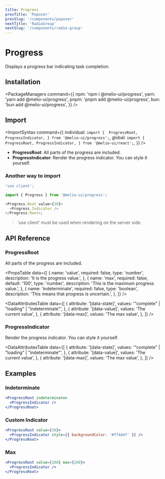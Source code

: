 ```yaml
---
title: Progress
prevTitle: 'Popover'
prevSlug: '/components/popover'
nextTitle: 'RadioGroup'
nextSlug: '/components/radio-group'
---
```


# Progress

<Description>Displays a progress bar indicating task completion.</Description>

<DemoContainer>
  <ProgressDemo />
  <DemoCodeBlock component="progress" />
</DemoContainer>

## Installation

<PackageManagers
  command={{
    npm: 'npm i @melio-ui/progress',
    yarn: 'yarn add @melio-ui/progress',
    pnpm: 'pnpm add @melio-ui/progress',
    bun: 'bun add @melio-ui/progress',
  }}
/>

## Import

<ImportSyntax
  command={{
    individual: `import { 
  ProgressRoot,
  ProgressIndicator,
} from '@melio-ui/progress';`,
    global: `import { 
  ProgressRoot,
  ProgressIndicator,
} from '@melio-ui/react';`,
  }}
/>

- **ProgressRoot**: All parts of the progress are included.
- **ProgressIndicator**: Render the progress indicator. You can style it yourself.

### Another way to import

```js
'use client';

import { Progress } from '@melio-ui/progress';

<Progress.Root value={30}>
  <Progress.Indicator />
</Progress.Root>;
```

> 'use client' must be used when rendering on the server side.

## API Reference

### ProgressRoot

All parts of the progress are included.

<PropsTable
  data={[
    {
      name: 'value',
      required: false,
      type: 'number',
      description: 'It is the progress value.',
    },
    {
      name: 'max',
      required: false,
      default: '100',
      type: 'number',
      description: 'This is the maximum progress value.',
    },
    {
      name: 'indeterminate',
      required: false,
      type: 'boolean',
      description: 'This means that progress is uncertain.',
    },
  ]}
/>

<DataAttributesTable
  data={[
    {
      attribute: '[data-state]',
      values: '"complete" | "loading" | "indeterminate"',
    },
    {
      attribute: '[data-value]',
      values: 'The current value',
    },
    {
      attribute: '[data-max]',
      values: 'The max value',
    },
  ]}
/>

### ProgressIndicator

Render the progress indicator. You can style it yourself.

<DataAttributesTable
  data={[
    {
      attribute: '[data-state]',
      values: '"complete" | "loading" | "indeterminate"',
    },
    {
      attribute: '[data-value]',
      values: 'The current value',
    },
    {
      attribute: '[data-max]',
      values: 'The max value',
    },
  ]}
/>

## Examples

### Indeterminate

```jsx
<ProgressRoot indeterminate>
  <ProgressIndicator />
</ProgressRoot>
```

### Custom Indicator

```jsx
<ProgressRoot value={30}>
  <ProgressIndicator style={{ backgroundColor: '#ff4d4f' }} />
</ProgressRoot>
```

### Max

```jsx
<ProgressRoot value={100} max={200}>
  <ProgressIndicator />
</ProgressRoot>
```
